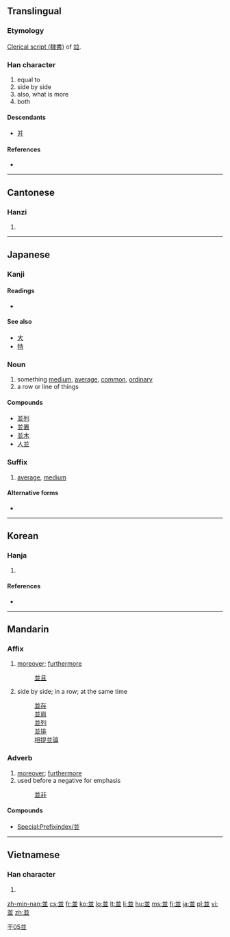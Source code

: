 {{also|并|幷|竝}}
==Translingual==
{{Hani-forms|[[并]]|並}}
===Etymology===
[[w:Clerical script|Clerical script (隸書)]] of [[竝]].

===Han character===
{{Han char|rn=1|rad=一|as=07|sn=8|four=8010<sub>2</sub>|canj=廿廿金 (TTC)}}

# equal to
# side by side
# also, what is more
# both

====Descendants====
* [[并]]

====References====
* {{Han ref|kx=0078.140|dkj=00054|dj=0157.250|hdz=10246.020|uh=4E26|ud=20006|bh=A8C3|bd=43203}}

----

==Cantonese==

===Hanzi===
{{yue-hanzi|jyut=|y=bing6, bong6}}

# {{defn|lang=yue|sort=一07}}

----

==Japanese==

===Kanji===
{{ja-kanji|grade=6|rs=一07}}

====Readings====
* {{ja-readings|on=[[へい]] (hei)|kun=[[なみ]] (nami), [[ならぶ]] (narabu), [[ならびに]] (narabini)}}

====See also====
* [[大]]
* [[特]]

===Noun===
{{ja-noun|k|hira=なみ|rom=nami}}

# something [[medium]], [[average]], [[common]], [[ordinary]]
# a row or line of things

====Compounds====
* [[並列]]
* [[並置]]
* [[並木]]
* [[人並]]

===Suffix===
{{ja-pos|k|suffix|hira=なみ|rom=nami}} 

# [[average]], [[medium]]

====Alternative forms====
* {{l|ja|並み}} 

----

==Korean==

===Hanja===
{{ko-hanja|hangeul=병|rv=byeong|mr=pyŏng|eumhun=아우를|ehrv=aureul|ehmr=aurǔl|ehy=}}

# {{defn|lang=ko|sort=一07}}

====References====
* {{Hanja ref|nav=13654}}

----

==Mandarin==

===Affix===
{{head|cmn|morpheme|simplified||Pinyin|bìng|traditional|並}}

# [[moreover]]; [[furthermore]]
#: [[並且]]
# side by side; in a row; at the same time
#: [[並存]]
#: [[並肩]]
#: [[並列]]
#: [[並排]]
#: [[相提並論]]

===Adverb===
{{cmn-adv|t|pin=bìng|pint=bing4|tra=並|sim=并|rs=干05}}

# [[moreover]]; [[furthermore]]
# used before a negative for emphasis
#: [[並非]]

====Compounds====
* [[Special:Prefixindex/並]]

[[Category:cmn:Elementary Mandarin in traditional script|干05並]]

----

==Vietnamese==

===Han character===
{{vi-hantu|[[tịnh]]|rs=一07}}

# {{defn|lang=vi|sort=一07}}

[[zh-min-nan:並]]
[[cs:並]]
[[fr:並]]
[[ko:並]]
[[lo:並]]
[[lt:並]]
[[li:並]]
[[hu:並]]
[[ms:並]]
[[fj:並]]
[[ja:並]]
[[pl:並]]
[[vi:並]]
[[zh:並]]